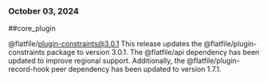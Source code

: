 ### October 03, 2024
##core_plugin

@flatfile/plugin-constraints@3.0.1
This release updates the @flatfile/plugin-constraints package to version 3.0.1. The @flatfile/api dependency has been updated to improve regional support. Additionally, the @flatfile/plugin-record-hook peer dependency has been updated to version 1.7.1.